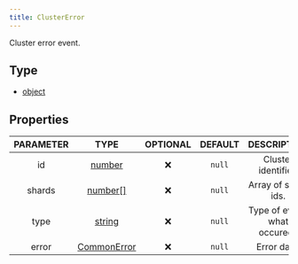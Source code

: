 ```yaml
---
title: ClusterError
---
```


Cluster error event.

## Type
- [object](https://developer.mozilla.org/en-US/docs/Web/JavaScript/Reference/Global_Objects/Object)

## Properties

| PARAMETER | TYPE | OPTIONAL | DEFAULT | DESCRIPTION |
| :-------: | :--: | :------: | :-----: | :---------: |
| id | [number](https://developer.mozilla.org/en-US/docs/Web/JavaScript/Reference/Global_Objects/Number) |  ❌   | `null`  | Cluster identifier. |
| shards | [number[]](https://developer.mozilla.org/en-US/docs/Web/JavaScript/Reference/Global_Objects/Number) |  ❌   | `null`  | Array of shard ids. |
| type | [string](https://developer.mozilla.org/en-US/docs/Web/JavaScript/Reference/Global_Objects/String) |  ❌   | `null`  | Type of event, what occured? |
| error | [CommonError](/docs/typedefs/commonerror) |  ❌   | `null`  | Error data. |